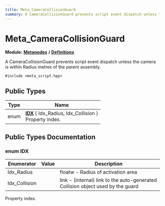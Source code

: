 ```yaml
---
title: Meta_CameraCollisionGuard
summary: A CameraCollisionGuard prevents script event dispatch unless the camera is within Radius metres of the parent assembly. 
---
```


# Meta_CameraCollisionGuard

**Module:** **[Metanodes](../../modules/metanodes/index.mdx)** **/** **[Definitions](../../modules/metanodes/definitions.mdx)**

A CameraCollisionGuard prevents script event dispatch unless the camera is within Radius metres of the parent assembly. 

`#include <meta_script.hpp>`

## Public Types

| Type           | Name           |
| -------------- | -------------- |
| enum| **[IDX](#enum-idx)** \{ Idx_Radius, Idx_Collision \}<br />Property index.  |

## Public Types Documentation

### enum IDX

| Enumerator | Value | Description |
| ---------- | ----- | ----------- |
| Idx_Radius | | floatw - Radius of activation area   |
| Idx_Collision | | link - (internal) link to the auto-generated Collision object used by the guard   |

Property index. 
